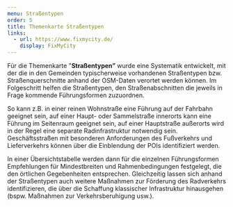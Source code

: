 ```yaml
---
menu: Straßentypen
order: 5
title: Themenkarte Straßentypen
links:
  - url: https://www.fixmycity.de/
    display: FixMyCity
---
```

Für die Themenkarte "**Straßentypen”** wurde eine Systematik entwickelt, mit der die in den Gemeinden typischerweise vorhandenen Straßentypen bzw. Straßenquerschnitte anhand der OSM-Daten verortet werden können. Im Folgeschritt helfen die Straßentypen, den Straßenabschnitten die jeweils in Frage kommende Führungsformen zuzuordnen.

So kann z.B. in einer reinen Wohnstraße eine Führung auf der Fahrbahn geeignet sein, auf einer Haupt- oder Sammelstraße innerorts kann eine Führung im Seitenraum geeignet sein, auf einer Hauptstraße außerorts wird in der Regel eine separate Radinfrastruktur notwendig sein. Geschäftsstraßen mit besonderen Anforderungen des Fußverkehrs und Lieferverkehrs können über die Einblendung der POIs identifiziert werden.

In einer Übersichtstabelle werden dann für die einzelnen Führungsformen Empfehlungen für Mindestbreiten und Rahmenbedingungen festgelegt, die den örtlichen Gegebenheiten entsprechen. Gleichzeitig lassen sich anhand der Straßentypen auch weitere Maßnahmen zur Förderung des Radverkehrs identifizieren, die über die Schaffung klassischer Infrastruktur hinausgehen (bspw. Maßnahmen zur Verkehrsberuhigung usw.).

